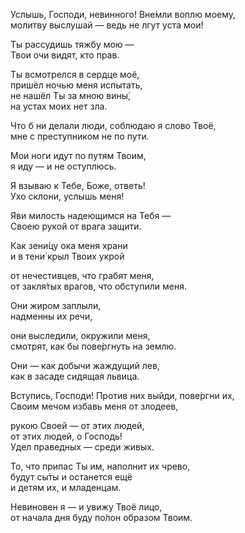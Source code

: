 Услышь, Господи, невинного! Вне́мли воплю моему,  
молитву выслушай — ведь не лгут уста мои!

Ты рассудишь тяжбу мою —  
Твои очи видят, кто прав.

Ты всмотрелся в сердце моё,  
пришёл ночью меня испытать,  
не нашёл Ты за мною вины́,  
на устах моих нет зла.

Что б ни делали люди, соблюдаю я слово Твоё,  
мне с преступником не по пути.

Мои ноги идут по путям Твоим,  
я иду — и не оступлюсь.

Я взываю к Тебе, Боже, ответь!  
Ухо склони, услышь меня!

Яви милость надеющимся на Тебя —  
Своею рукой от врага защити.

Как зени́цу ока меня храни  
и в тени́ крыл Твоих укрой

от нечестивцев, что грабят меня,  
от закля́тых врагов, что обступили меня.

Они жиром заплыли,  
надменны их речи,

они выследили, окружили меня,  
смотрят, как бы пове́ргнуть на землю.

Они — как добычи жаждущий лев,  
как в засаде сидящая львица.

Вступись, Господи! Против них выйди, пове́ргни их,  
Своим мечом избавь меня от злодеев,

рукою Своей — от этих людей,  
от этих людей, о Господь!  
Удел праведных — среди живых.

То, что припас Ты им, наполнит их чрево,  
будут сы́ты и останется ещё  
и детям их, и младенцам.

Невиновен я — и увижу Твоё лицо,  
от начала дня буду по́лон образом Твоим.

